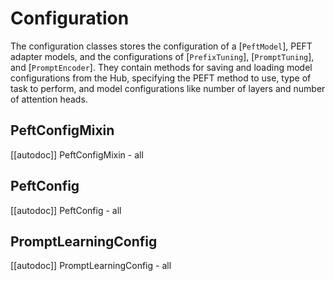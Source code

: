 # Configuration

The configuration classes stores the configuration of a [`PeftModel`], PEFT adapter models, and the configurations of [`PrefixTuning`], [`PromptTuning`], and [`PromptEncoder`]. They contain methods for saving and loading model configurations from the Hub, specifying the PEFT method to use, type of task to perform, and model configurations like number of layers and number of attention heads.

## PeftConfigMixin

[[autodoc]] PeftConfigMixin
    - all

## PeftConfig

[[autodoc]] PeftConfig
    - all

## PromptLearningConfig

[[autodoc]] PromptLearningConfig
    - all
